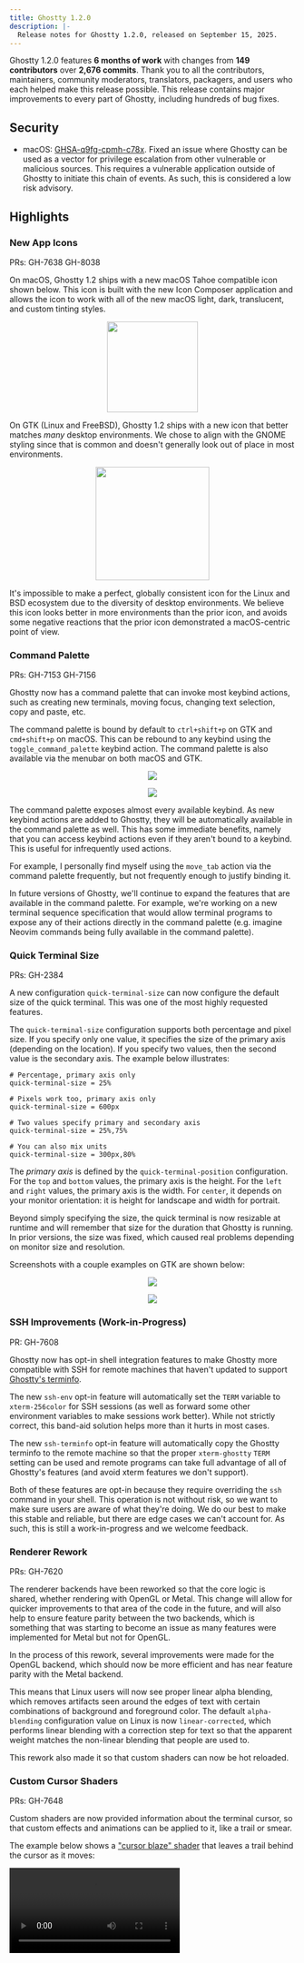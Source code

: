```yaml
---
title: Ghostty 1.2.0
description: |-
  Release notes for Ghostty 1.2.0, released on September 15, 2025.
---
```


Ghostty 1.2.0 features **6 months of work** with changes from
**149 contributors** over **2,676 commits**. Thank you to all the contributors,
maintainers, community moderators, translators, packagers, and users
who each helped make this release possible. This release contains major
improvements to every part of Ghostty, including hundreds of bug fixes.

## Security

- macOS: [GHSA-q9fg-cpmh-c78x](https://github.com/ghostty-org/ghostty/security/advisories/GHSA-q9fg-cpmh-c78x).
  Fixed an issue where Ghostty can be used as a vector for privilege
  escalation from other vulnerable or malicious sources. This requires a
  vulnerable application outside of Ghostty to initiate this chain of events.
  As such, this is considered a low risk advisory.

## Highlights

### New App Icons

PRs: GH-7638 GH-8038

On macOS, Ghostty 1.2 ships with a new macOS Tahoe compatible icon shown
below. This icon is built with the new Icon Composer application and allows
the icon to work with all of the new macOS light, dark, translucent, and
custom tinting styles.

<p align="center">
  <a href="/images/1-2-0/macos.png" target="_blank">
    <img
      src="/images/1-2-0/macos.png"
      width="160"
      style={{ maxWidth: "50%", margin: "10px" }}
    />
  </a>
</p>

On GTK (Linux and FreeBSD), Ghostty 1.2 ships with a new icon that better
matches _many_ desktop environments. We chose to align with the GNOME styling
since that is common and doesn't generally look out of place in most
environments.

<p align="center">
  <a href="/images/1-2-0/gnome.png" target="_blank">
    <img
      src="/images/1-2-0/gnome.png"
      width="200"
      style={{ maxWidth: "50%", margin: "10px" }}
    />
  </a>
</p>

<Note>
  It's impossible to make a perfect, globally consistent icon for the Linux and
  BSD ecosystem due to the diversity of desktop environments. We believe this
  icon looks better in more environments than the prior icon, and avoids some
  negative reactions that the prior icon demonstrated a macOS-centric point of
  view.
</Note>

### Command Palette

PRs: GH-7153 GH-7156

Ghostty now has a command palette that can invoke most keybind actions,
such as creating new terminals, moving focus, changing text selection,
copy and paste, etc.

The command palette is bound by default to `ctrl+shift+p` on GTK and
`cmd+shift+p` on macOS. This can be rebound to any keybind using the
`toggle_command_palette` keybind action. The command palette is also available
via the menubar on both macOS and GTK.

<p align="center">
  <a href="/images/1-2-0/palette-macos.png" target="_blank">
    <img
      src="/images/1-2-0/palette-macos.png"
      style={{ maxWidth: "90%", margin: "10px" }}
    />
  </a>
</p>

<p align="center">
  <a href="/images/1-2-0/palette-gtk.png" target="_blank">
    <img
      src="/images/1-2-0/palette-gtk.png"
      style={{ maxWidth: "90%", margin: "10px" }}
    />
  </a>
</p>

The command palette exposes almost every available keybind. As new keybind
actions are added to Ghostty, they will be automatically available in the
command palette as well. This has some immediate benefits, namely that you can
access keybind actions even if they aren't bound to a keybind. This is useful
for infrequently used actions.

For example, I personally find myself using the `move_tab` action via the
command palette frequently, but not frequently enough to justify binding it.

In future versions of Ghostty, we'll continue to expand the features that
are available in the command palette. For example, we're working on a new
terminal sequence specification that would allow terminal programs to expose
any of their actions directly in the command palette (e.g. imagine Neovim
commands being fully available in the command palette).

### Quick Terminal Size

PRs: GH-2384

A new configuration `quick-terminal-size` can now configure the default size
of the quick terminal. This was one of the most highly requested features.

The `quick-terminal-size` configuration supports both percentage and pixel
size. If you specify only one value, it specifies the size of the primary
axis (depending on the location). If you specify two values, then the second
value is the secondary axis. The example below illustrates:

```
# Percentage, primary axis only
quick-terminal-size = 25%

# Pixels work too, primary axis only
quick-terminal-size = 600px

# Two values specify primary and secondary axis
quick-terminal-size = 25%,75%

# You can also mix units
quick-terminal-size = 300px,80%
```

The _primary axis_ is defined by the `quick-terminal-position` configuration.
For the `top` and `bottom` values, the primary axis is the height. For
the `left` and `right` values, the primary axis is the width. For `center`,
it depends on your monitor orientation: it is height for landscape and width for
portrait.

Beyond simply specifying the size, the quick terminal is now resizable at
runtime and will remember that size for the duration that Ghostty is running.
In prior versions, the size was fixed, which caused real problems depending
on monitor size and resolution.

Screenshots with a couple examples on GTK are shown below:

<p align="center">
  <a href="/images/1-2-0/quick-terminal-pos1.png" target="_blank">
    <img
      src="/images/1-2-0/quick-terminal-pos1.png"
      style={{ maxWidth: "85%", margin: "10px" }}
    />
  </a>
</p>

<p align="center">
  <a href="/images/1-2-0/quick-terminal-pos2.png" target="_blank">
    <img
      src="/images/1-2-0/quick-terminal-pos2.png"
      style={{ maxWidth: "85%", margin: "10px" }}
    />
  </a>
</p>

### SSH Improvements (Work-in-Progress)

PR: GH-7608

Ghostty now has opt-in shell integration features to make Ghostty more
compatible with SSH for remote machines that haven't updated to support
[Ghostty's terminfo](/docs/help/terminfo).

The new `ssh-env` opt-in feature will automatically set the `TERM` variable
to `xterm-256color` for SSH sessions (as well as forward some other
environment variables to make sessions work better). While not strictly correct,
this band-aid solution helps more than it hurts in most cases.

The new `ssh-terminfo` opt-in feature will automatically copy the Ghostty
terminfo to the remote machine so that the proper `xterm-ghostty` `TERM`
setting can be used and remote programs can take full advantage of all of
Ghostty's features (and avoid xterm features we don't support).

Both of these features are opt-in because they require overriding the `ssh`
command in your shell. This operation is not without risk, so we want to make
sure users are aware of what they're doing. We do our best to make this
stable and reliable, but there are edge cases we can't account for. As such,
this is still a work-in-progress and we welcome feedback.

### Renderer Rework

PRs: GH-7620

The renderer backends have been reworked so that the core logic is shared,
whether rendering with OpenGL or Metal. This change will allow for quicker
improvements to that area of the code in the future, and will also help to
ensure feature parity between the two backends, which is something that was
starting to become an issue as many features were implemented for Metal but
not for OpenGL.

In the process of this rework, several improvements were made for the OpenGL
backend, which should now be more efficient and has near feature parity with
the Metal backend.

This means that Linux users will now see proper linear alpha blending, which
removes artifacts seen around the edges of text with certain combinations of
background and foreground color. The default `alpha-blending` configuration
value on Linux is now `linear-corrected`, which performs linear blending with
a correction step for text so that the apparent weight matches the non-linear
blending that people are used to.

This rework also made it so that custom shaders can now be hot reloaded.

### Custom Cursor Shaders

PRs: GH-7648

Custom shaders are now provided information about the terminal cursor, so that
custom effects and animations can be applied to it, like a trail or smear.

The example below shows a
["cursor blaze" shader](https://raw.githubusercontent.com/hackr-sh/ghostty-shaders/refs/heads/main/cursor_blaze.glsl)
that leaves a trail behind the cursor as it moves:

<Video src="https://web.files.ghostty.org/release-notes-1-2-0-cursor-trails.mp4" />

Cursor shaders and custom shaders in general are not for everyone, but
we've seen some incredibly creative shaders from the community. A lot of
people are having a lot of fun, and beyond simple eye candy they can be
practically useful too, such as making the cursor easier to follow as it
moves (but perhaps less loudly).

We do eventually plan to add a first-party animated cursor, so that users don't
need to take on the additional performance cost of a custom shader just to have
a cursor that's easier to follow as it moves, but adding this feature to custom
shaders was an easy stop-gap measure. Plus, this will still be useful even after
we add the first-party animated cursors, since some users may still want to have
very specific custom effects that aren't possible through the built-in option.

### Terminal Background Images

PRs: GH-3645

You can now specify a background image for your terminal using the
`background-image` configuration. This comes with a set of other
configurations so that the image appears just how you'd like it:
`background-image-opacity`, `background-image-position`,
`background-image-fit`, and `background-image-repeat`.

<p align="center">
  <a href="/images/1-2-0/background-image.png" target="_blank">
    <img
      src="/images/1-2-0/background-image.png"
      style={{ maxWidth: "85%", margin: "10px" }}
    />
  </a>
</p>

<Warning>
  In Ghostty 1.2.0, the background image is duplicated in VRAM for each
  terminal. For sufficiently large images and many terminals, this can lead to a
  large increase in memory usage (specifically VRAM). A future Ghostty release
  will share image textures across terminals to avoid this issue.
</Warning>

### Graphical Progress Bars

PRs: GH-7975, GH-8477

Ghostty now recognizes the [ConEmu `OSC 9;4` sequences](https://conemu.github.io/en/AnsiEscapeCodes.html#ConEmu_specific_OSC)
and renders a GUI native progress bar.

As far as we know, we believe Ghostty is the first terminal emulator on
macOS to support this feature. Multiple terminals other than Ghostty on both
Linux and Windows already support this feature.

Progress bars can show success/error states, numerical progress towards
completion, indeterminate progress (pulsing), and more. Programs like
[Amp](https://ampcode.com/) are already utilizing the progress bar today to
show activity, as shown below:

<Video src="https://web.files.ghostty.org/release-notes-1-2-0-progress.mp4" />

Graphical progress bars are now supported by multiple terminals across Windows,
Linux, and macOS as well as a handful of major terminal programs such as
the systemd and Zig CLIs. We hope, given the growing terminal support, that more
programs will start using this feature.

Today, Ghostty shows a simple, basic progress bar at the top of the terminal.
In future versions, we will expand progress so it is shown in tab headers,
task bars, dock icons, etc.

<Note>
  The progress report `OSC 9;4` sequence collides with the iTerm2 notification
  sequence. Ghostty is the only emulator to support both sequences. To handle
  this, `OSC 9;4` always parses as a progress report, meaning you can't send any
  notifications starting with `;4` as notifications. We think this is a
  reasonable trade-off given the extremely specific text and the wider support
  for the more recommended `OSC 777` notification sequence.
</Note>

### Fallback Font Size Adjustment

PRs: GH-7840, GH-7953

When the font(s) you configured for Ghostty don't have a glyph for a character
we need to render, we find a font on the system that does. These fonts are now
adjusted in size to better match the primary font. This is similar (but
not identical) to [`font-size-adjust` in CSS](https://developer.mozilla.org/en-US/docs/Web/CSS/font-size-adjust).

This helps account for the differing sizes of fonts, and creates a generally
more consistent appearance. This is also helpful for users who use multiple
writing systems; for example, CJK (Chinese, Japanese, and Korean) text now
avoids having large vertical "gutters" between characters.

| Ghostty 1.1.3 (Old)                                                                          | Ghostty 1.2.0 (New)                                                                          |
| -------------------------------------------------------------------------------------------- | -------------------------------------------------------------------------------------------- |
| <p align="center"><img src="/images/1-2-0/adjust-old.png" style={{ maxWidth: "90%" }} /></p> | <p align="center"><img src="/images/1-2-0/adjust-new.png" style={{ maxWidth: "90%" }} /></p> |

The example above is a subtle difference. The difference is more apparent
when many differing font faces get used in a single line. To ensure we were
on the right path, we also polled a number of Chinese readers within
the community and feedback leaned strongly positive towards the new behavior.

In the future, we plan to rework font configuration so that you can specify
sizes per-font, or let a configured font be sized automatically like fallback
fonts are.

### Lots of New Built-in Glyphs

PRs: GH-7732, GH-7755, GH-7761

A variety of new characters are now drawn directly by Ghostty instead of having
to rely on a font for them. We draw glyphs directly so that we can ensure they
align correctly with the cell and each other.

An example of just a fraction of the newly supported glyphs is shown below.
Notice how the glyphs align perfectly with each other along the cell edges
with no gaps in between. This kind of pixel-perfect rendering is very important
for TUI applications that use glyphs such as these for UI elements.

| Ghostty 1.1.3 (Old)                                                                           | Ghostty 1.2.0 (New)                                                                           |
| --------------------------------------------------------------------------------------------- | --------------------------------------------------------------------------------------------- |
| <p align="center"><img src="/images/1-2-0/sprites-old.png" style={{ maxWidth: "66%" }} /></p> | <p align="center"><img src="/images/1-2-0/sprites-new.png" style={{ maxWidth: "66%" }} /></p> |

### Built-in Nerd Font Improvement

PRs: GH-7809, and subsequent PRs to fix minor issues

The built-in Nerd Font symbols are now provided by a standalone symbols-only
font, rather than using patched versions of JetBrains Mono in Regular, Bold,
Italic, and Bold Italic styles, and the built-in JetBrains Mono now uses a
variable font rather than 4 static ones. This makes it so that the embedded
fonts in Ghostty take significantly less space than they used to.

This also means we're now using a more up-to-date copy of the Nerd Fonts
symbols, so newer symbols will now render correctly.

The big change, however, is that Ghostty now automatically resizes Nerd Fonts
symbols to match the cell size, in the same way that the official Nerd Fonts
patcher does, which means that the experience of using Ghostty with a normal
un-patched font should be nearly or completely identical to using it with a
patched font before.

This means that there is now _no reason_ to use patched fonts in Ghostty, since
things like powerline glyphs will always be scaled appropriately for the cell
size either way.

### Key Binding Rework

PR: GH-7320

We've reworked our keybindings to be more consistent, based on the
[W3C key event code specification](https://www.w3.org/TR/uievents-code/).
This work should result in more predictable, working keybindings across
operating systems and keyboard layouts, but also brings with it some
**major behavior changes that may break existing keybindings.**

All single codepoint characters now match the character produced by the
keyboard layout (i.e. are layout-dependent). So `ctrl+c` matches the
physical "c" key on a US standard keyboard with a US layout, but matches
the "i" key on a Dvorak layout. This also works for international characters.
Codepoints are case-insensitive and match via Unicode case folding (this is
how both Windows and macOS treat keyboard shortcuts).

All other key names match physical keys, and the key names are named
according to the W3C key codes. Example: `ctrl+KeyA` will always match the "a"
key on a US physical layout (the name `KeyA` lining up with US keyboards is
mandated by the spec, not us). Note when we say "physical" here we mean the
keycode sent by the OS or GUI framework; these can often be overridden
using programs to remap keys at the "hardware" level but software layouts
do not do this.

As a result of the above, **the `physical:` prefix has been removed.**
Physical keybinds are now explicit through the use of multi-codepoint key
names as noted above. Previous `physical:` keybinds continue to work but
should be updated to the new format.

For backwards compatibility, all existing key names in Ghostty that didn't
match W3C map to their W3C equivalent. For example, `grave_accent` maps to
`backquote`.

### Terminal Bell

PRs: GH-7099, GH-5326, GH-7087, GH-7101, GH-7118, GH-7148, GH-7842, GH-7533

Ghostty on both macOS and GTK support the terminal bell (ASCII `BEL` or
`0x07`). Ghostty's behavior when the bell is rung can be customized using
the `bell-features` configuration. We've shipped with defaults which we believe
are the least intrusive while still being useful, and more intrusive optional
features can be set with `bell-features`.

On macOS, the bell by default will put the bell emoji (🔔) in the title of
the terminal, will bounce the dock icon once, and will put a badge on the
Ghostty icon visible in the dock and application switcher. No audio will be
played.

On GTK, the bell by default will put the bell emoji (🔔) in the title of
the terminal and will mark the window as requesting attention. The exact
behavior of "requesting attention" is determined by the window manager or
desktop environment. No audio will be played.

GTK also supports an audio bell feature which is off by default. This can be
enabled with `bell-features=audio`. You can even specify custom audio to
play using the `bell-audio-path` configuration. The `bell-features=system`
feature (default off) will use the "system beep" which usually can be audio
as well, configured via a central system setting.

GTK also supports a border flashing animation that can be enabled with
`bell-features=border`. This is similar to the "visual bell" feature provided
by other terminal emulators.

A future version of Ghostty will bring parity to macOS with all the bell
features.

### Terminal Emulation Compatibility

Ghostty 1.2 includes dozens of improvements to core terminal emulation to
ensure terminal programs work consistently and correctly in Ghostty as they
do in other terminal emulators. You can find the full list of related changes
in the [terminal capabilities](#terminal-capabilities) section.

The improvements range from very minor (GH-7443, a sequence not used by any
known program in the wild) to very important (GH-8590, which broke some real
programs). In any case, Ghostty takes terminal emulation compatibility very
seriously and we work hard to ensure that Ghostty can support the wide
spectrum of terminal features that exist.

Getting this right is easier said than done: a very small subset of terminal
emulation functionality is formally specified, with the vast majority
being defined by de facto standards based on how terminal emulators behave.
Additionally, since no singular standards body exists, protocols often
conflict with each other and we're left determining which protocol is more
important or how we can compromise to support both.

For example, the [progress bars](#graphical-progress-bars) sequence
collides with the iTerm2 desktop notification sequence. As a compromise,
any unambiguous progress bar sequence takes priority over notifications,
so if you wanted to send a notification that exactly said the sequence to
set a progress bar, it will not work. This is a compromise Ghostty made
so that we can be one of the only terminals to support both progress bars
and iTerm2 desktop notifications.[^2]

### macOS: Tahoe Support

Ghostty 1.2 adds support for macOS 26 (Tahoe).

When running on macOS 26, Ghostty will use the new Liquid Glass style. The
[app icon has been updated](/docs/install/release-notes/1-2-0#new-app-icons)
to support macOS 26 features such as light, dark, tinting, etc.
A number of UI details have been updated to better match the new macOS style,
such as icons in menu bars. In addition to visual support, a number of
compatibility issues were also fixed.

Ghostty 1.2 remains fully compatible with prior macOS versions back to
and including macOS 13 (Ventura).

<Note>
  Ghostty 1.1.x is functional on macOS 26. Due to the way macOS SDKs work,
  Ghostty 1.1.x will use the old pre-Tahoe UI styling. There are still some
  compatibility issues, but it is largely functional if you are unable to
  upgrade to Ghostty 1.2 in the near term.
</Note>

### macOS: Undo/Redo Close

PRs: GH-7535

All operations that close a terminal now support undo and redo using
standard macOS keybinds (`Cmd+Z` and `Cmd+Shift+Z`, but can be rebound).
This includes closing a split, closing a tab, closing a window, closing
all windows, closing other tabs, etc.

Undo/redo works by keeping recently closed terminals running but hidden
for a configurable amount of time (by default 10 seconds). During this time,
you can undo the close and the terminal will be reopened in the same location
as before. Since the terminal was always running, your exact terminal state
is restored.

The time that a terminal can be undone can be configured with the
`undo-timeout` configuration.

<Video src="https://web.files.ghostty.org/release-notes-1-2-0-undo.mp4" />

In future versions of Ghostty we plan to expand the GUI interactions
that can be undone and redone, such as resizing splits, moving tabs, etc.

### macOS: Apple Shortcuts

PR: GH-7634

Ghostty on macOS now integrates with Apple Shortcuts. This enables a Ghostty
to be scripted on macOS, especially when combined with non-Ghostty-specific
shortcut actions like taking screenshots, moving windows, etc.

<p align="center">
  <a href="/images/1-2-0/shortcuts.png" target="_blank">
    <img
      src="/images/1-2-0/shortcuts.png"
      style={{ maxWidth: "85%", margin: "10px" }}
    />
  </a>
</p>

Apple Shortcuts can be bound to global shortcuts, synced across devices,
and more. It is a really powerful tool!

This feature doesn't replace our future plans for a full cross-platform
Ghostty API. This macOS-specific feature does address many of those use cases
for macOS users, but we still plan to build alternate scripting choices in
the future.

### GTK: Quick Terminal

PRs: GH-4624

The quick terminal is now supported on Linux while running on Wayland
with access to the
[widely supported `wlr-layer-shell` protocol](https://wayland.app/protocols/wlr-layer-shell-unstable-v1#compositor-support).
The quick terminal has been available on macOS since Ghostty 1.0.

As a reminder, the "quick terminal" is the feature of Ghostty where a
singleton window of a terminal can be shown and hidden with a single
hotkey bound to `toggle_quick_terminal` (usually a global hotkey that
works even when Ghostty isn't focused). This is sometimes referred to
as a "dropdown terminal" or a "DOOM-style terminal."

The quick terminal on Linux fully supports tabs and splits.

<p align="center">
  <a href="/images/1-2-0/quick-terminal-gtk.png" target="_blank">
    <img
      src="/images/1-2-0/quick-terminal-gtk.png"
      style={{ maxWidth: "90%", margin: "10px" }}
    />
  </a>
</p>

### GTK: Global Keybinds

PRs: GH-6051

The GTK application now supports global keybinds, keybinds that
work even while Ghostty is not the focused application. These keybinds
are defined with the `global:` prefix in the Ghostty configuration.

Global keybinds require a functional XDG desktop portal installed on your
system. Other parts of Ghostty already rely on XDG desktop portal, so it likely
already exists. If not, it's usually a single well-supported package away (plus
a restart).

Global keybinds support any keybind action but are particularly well
suited when paired with features such as `toggle_quick_terminal`, which is
now [also supported on GTK](#gtk:-quick-terminal).

### GTK: Localization (Work-in-Progress)

PRs: GH-6004 plus too many to list for each locale.

Preliminary support for localization of the GTK application has been added.
Currently, only GTK GUI elements are translated. Localization support for
macOS and other parts of Ghostty will arrive in future releases.

Ghostty 1.2 has complete localization for GUI elements for the following
locales:

- bg_BG
- ca_ES
- de_DE
- es_AR
- es_BO
- fr_FR
- ga_IE
- he_IL
- hu_HU
- id_ID
- it_IT
- ja_JP
- ko_KR
- mk_MK
- nb_NO
- nl_NL
- pl_PL
- pt_BR
- ru_RU
- tr_TR
- uk_UA
- zh_CN

Localization is done by volunteers for each locale. The Ghostty project
is extremely grateful to the volunteers who have contributed their time
to localize Ghostty. If you would like to localize Ghostty to your locale,
please see the `CONTRIBUTING.md` documentation for instructions.

### GTK: FreeBSD Support

PRs: GH-7606

The Ghostty GTK application now supports FreeBSD. This work was driven
almost completely by a single community member, who did the hard work of
submitting patches to all our dependencies to support FreeBSD, updating
our build scripts, and assisting with automated testing to ensure Ghostty
remains functional on FreeBSD.

In addition to building and running properly on FreeBSD, the community
is developing a FreeBSD port to make installation easier. We will update
the installation documentation when that port is available.

### GTK: Full, Leak-free Rewrite

PRs: GH-7961, [`gtk-ng` PRs](https://github.com/ghostty-org/ghostty/pulls?page=4&q=is%3Apr+is%3Aclosed+gtk-ng)

We've rewritten the entire GTK application from the ground up using the
full [GObject type system](https://docs.gtk.org/gobject/concepts.html).
Throughout the process, we tested every feature with [Valgrind](https://valgrind.org/)
to check for memory leaks, undefined memory access, use-after-free, and more.

See the original PR for full motivations, but the result is a more stable,
modern GTK application that is much more maintainable for contributors.

The GTK application in 1.1.3 had some known memory leaks that required
Ghostty to be restarted after very extended periods of time. Terminals
are usually never closed for many developers and no application should require
restarts. The GTK application now is completely stable and tip users
have reported no issues keeping it running for weeks at a time.

This doesn't just benefit GTK users: as a result of this work, we now
run all Ghostty unit tests under Valgrind for every commit (GH-8309).
Over 90% of our unit tests cover cross-platform code, so this helps
ensure that all of Ghostty is more stable and reliable.

<Note>
  Valgrind is only able to detect memory issues in executed code paths. We
  exercised every possible GUI interaction, but we didn't exercise every
  possible code path in Ghostty.
</Note>

## System Requirements

**macOS:** The minimum required macOS version for Ghostty 1.2 remains
unchanged (macOS 13 Ventura). Ghostty is now compatible with macOS 26 (Tahoe).

**GTK:** Ghostty 1.2 requires **GTK 4.14** and **libadwaita 1.5**. This
aligns with our [GTK/Adwaita version policy](/docs/linux/#supported-gtkadwaita-versions).
Systems with older GTK or Adwaita versions can workaround this requirement
by using an older version of Ghostty or a community-maintained snap or
flatpak package.

## Breaking Changes

- GTK: libadwaita is now required. We've
  [warned that this was coming](/docs/install/release-notes/1-1-0#gtk:-forcing-a-dependency-on-libadwaita)
  since the 1.1.0 release notes and our motivations are well explained in
  the prior link. Please read that carefully before reacting! We put out a
  call for feedback from the community and discussed this decision at length.
  We shipped features addressing those concerns such as our SSD support, first
  class CSS styling, and more.
- GTK: The minimum required OpenGL version is now 4.3. This was required
  to improve performance, fix some rendering bugs more easily, and make our
  OpenGL backend more maintainable. OpenGL 4.3 was released in 2012, so this is
  still over a decade old. GH-7620
- Bundled themes have been updated to
  [release-20250915-154825-b4500fc](https://github.com/mbadolato/iTerm2-Color-Schemes/releases/tag/release-20250915-154825-b4500fc).
  Since the themes are managed upstream, this may include theme renames
  and color changes. **If your theme that was working in 1.1.3 stops working
  when updating to 1.2, please check the linked release to verify your theme
  name.**
- The `dlig` font feature is now disabled by default. This may result in
  ligatures that were previously working to no longer work. This was always
  formally specified as a "discretionary ligature" feature, meaning that it
  should be opt-in. The more common `calt` (contextual ligature) feature remains
  on by default. You can re-enable this feature with the `font-features` config.
  GH-8164

### Deprecations

The list below contains deprecations that remain compatible today through
a compatibility layer, but may break in a future release if they are
ignored:

- `adw-toolbar-style` has been renamed to `gtk-toolbar-style`.
- `gtk-tabs-location=hidden` is replaced with `window-show-tab-bar=never`.
- `selection-invert-fg-bg` is replaced with
  `selection-foreground=cell-background` and
  `selection-background=cell-foreground`. GH-5219
- `cursor-invert-fg-bg` is replaced with
  `cursor-color=cell-foreground` and
  `cursor-text=cell-background`. GH-5219

There is no set timeline to remove these deprecations, but we recommend
adapting to the new configurations sooner rather than later to avoid
any possible disruptions in the future.

<Note>
  The deprecations above will continue to work without any visible warnings. We
  plan to augment our GUI to show warnings about the configuration in a future
  release.
</Note>

## Full Changelog

[Full list of closed issues on GitHub](https://github.com/ghostty-org/ghostty/milestone/5?closed=1).

In each section, we try to sort improvements before bug fixes.

- Commands through `-e` no longer are run wrapped with `/bin/sh`
  and instead are executed directly. GH-7032
- Add a new command palette feature to macOS and GTK that allows
  executing most keybind actions even if they aren't bound. GH-7153 GH-7156
- Directional `goto_split` on both macOS and GTK navigates to the nearest
  split in that direction from the top-left corner of the current split.
  We call this "spatial navigation" and it results in more intuitive split
  navigation. GH-574
- The `equalize_splits` keybind action now produces more expected, pleasing
  results when multiple splits are oriented in the same direction. GH-7710
- New opt-in shell integration features `ssh-terminfo` and `ssh-env`
  improve the experience of using Ghostty over SSH. GH-7608
- Cursor information is now available to custom shaders, enabling custom
  shaders to do things such as draw cool animations for cursor movement.
  GH-7648
- A new CLI command `+edit-config` will open the Ghostty configuration
  in your configured terminal `$EDITOR`. GH-7668
- Add a new keybind `prompt_surface_title` that can be used to change
  the title of a terminal manually. GH-2509 GH-5769
- Add a new keybind `scroll_to_selection` which scrolls the viewport
  to the top-left of the current selection, if it exists. GH-7265
- Add a new keybind `set_font_size` to set the font size. GH-7795
- Add a new keybind `copy_title_to_clipboard` that copies the current terminal title
  to the clipboard. GH-7829
- Add a new keybind `close_tabs:other` that closes all tabs except the
  current one. GH-8363
- The keybinds `write_screen_file`, `write_scrollback_file`, and
  `write_selection_file` now support `copy` as a value to copy the file
  path to the clipboard. GH-7721
- config `app-notifications` has a new value `config-reload` (default on)
  to control whether a notification is shown when the config is reloaded.
  GH-8366
- config: `command` value can be prefixed with `shell:` or `direct:`
  to execute a command via the shell (default) or directly via
  `exec`. GH-7032
- config: copy on right click with `right-click-action = copy`. GH-4404
- config: `background-image` can be used to set a background image for
  the terminal. This currently applies to each terminal, not to windows.
  GH-3645
- config: `env` can be used to specify environment variables to set
  in the terminal environment. GH-5257
- config: `quick-terminal-size` can be used to customize the
  size of the quick terminal. GH-2384
- config: `font-shaping-break` configures when a ligature should be
  broken (split). GH-4515
- config: new values `cell-foreground` and `cell-background` can be used
  with `selection-foreground`, `selection-background`, and `cursor-color`
  to set their color values to the dynamic cell colors. GH-5219
- config: new `bold-color` option to specify a custom color for bold to
  make it easier to read. GH-7168
- config: new `selection-clear-on-typing` option to clear selection
  when typing. GH-7394
- config: new `link-previews` option determines when URL previews in the
  bottom of windows appear. GH-7831
- config: new `background-opacity-cells` applies the `background-opacity`
  configuration to explicit cell backgrounds (e.g. from the running program).
  GH-7913
- config: new `faint-opacity` configures the cell opacity to use for
  cells marked as faint by the terminal program. GH-8472
- config: new `right-click-action` option can configure the behavior when
  the right mouse button is clicked. GH-8254
- cli: pressing `enter` in `+list-themes` now shows help text on
  how to configure the theme. GH-4731
- cli: `+list-themes` now has a flag to filter light and dark themes. GH-7235
- cli: add theme filtering to `+list-themes`. GH-8082
- cli: `+list-colors` shows the colors in addition to their hex code. GH-8393
- custom shaders can now be reloaded at runtime. GH-7620
- custom shaders blend properly with the background color. GH-7620
- holding the mouse above or below the window while clicking now
  scrolls the viewport without having to jiggle the mouse. GH-4422
- shell-integration: now uses a single `GHOSTTY_SHELL_INTEGRATION_FEATURES`
  env var to specify enabled features instead of multiple env vars. GH-6871
- shell-integration/elvish: use the `kitty-shell-cwd://` scheme for OSC 7
  reporting so we don't have to encode it. GH-7033
- Split and tab navigation keybinds such as `goto_split` and `next_tab`
  support `performable`. GH-7680
- font: improve the performance of glyph hashing for caching yielding
  a roughly 5% speed in synthetic stress tests. GH-7677
- fix crash that could happen with certain `font-family` flags provided
  specifically to the CLI. GH-7481
- The config `adjust-cursor-thickness` now works with `cursor-style=underline`.
  GH-7732
- Resolve issue when pressing `backspace` with preedit text (such as
  when using an IME). GH-5728
- config: `keybind=` (blank) restores default keybindings, behaving
  like other `<key>=` blank values. GH-5936
- config: `palette` configuration now supports whitespace between
  the palette number and color. GH-5921
- config: All configurations that take a list of colors (e.g.
  `macos-icon-ghost-color`) support spaces after commas. GH-5918
- the `copy_url_to_clipboard` keybind action works properly with OSC 8
  hyperlinks. GH-7499
- font: fallback fonts sizes are automatically adjusted to more closely match
  the primary font size visually. GH-7840
- font: Support new sprites: U+1CC00 to U+1CCFF, U+1CE00 to U+1CEFF, U+2500
  to U+25FF, U+1CE00 to U+1CEFF, U+1FB00 to U+1FBFF. GH-7755 GH-7761
- font: U+25E4 and U+25E2 (geometric shapes) are now rasterized
  with the built-in sprite font. GH-3344
- font: corner pieces of Geometric Shapes are now rasterized with
  the built-in sprite font. GH-7562
- font: glyph constraint logic dramatically improved, resulting in things like
  Nerd Font icons appearing more correctly. GH-7809
- input: for keyboards that support it, the `copy` and `paste` physical
  keys now bind by default to `copy_to_clipboard` and `paste_from_clipboard`,
  respectively. GH-8586
- input: the default `copy_to_clipboard` bindings are marked as performable,
  meaning the key will be encoded to the pty if there is no text to copy.
  This allows TUIs to capture this. GH-8504
- input: mouse scrollwheel mapping to mouse events was modified to
  better match other terminal emulators. GH-6052
- input: `ctrl+<ASCII>` works across a wider variety of keyboard layouts.
  GH-7309
- input: mouse dragging while clicking cancels any mouse link actions. GH-7080
- input: the `goto_tab` binding now binds by default to both the physical
  and logical numeric keys to work with more keyboard layouts. GH-8486
- renderer: micro-optimization to improve cached glyph lookup performance
  GH-8536.
- gracefully handle the case that the `exec` syscall fails when starting the
  terminal command. GH-7793
- The "failed to launch process" error message can no longer be dismissed by
  pressing a modifier key. GH-7794
- fix rendering issues when rectangular selection with top-left or bottom-right
  outside of the viewport. GH-7692
- fix some rounding errors for octant rendering which caused octants to not
  line up in some scenarios. GH-7479
- fix some mouse selection logic which sometimes caused Ghostty to incorrectly
  select an extra line or character. GH-7444
- fix file path regular expression to require at least one slash. GH-7355
- fix a crash when reflowing a grapheme with a spacer head in a specific
  location. GH-7537
- Images rendered using the Kitty image protocol now use correct gamma
  blending. GH-7368
- Fix scenario where renderer could crash when zooming out if the viewport
  pointer when out of bounds. GH-7899
- Fix a crash that could happen if a memory page ran out of space for
  hyperlinks. GH-8009
- Fix undefined memory access on first frame render. GH-7982
- Fix memory leak each time the modifier was held to search for links. GH-7998
- Fix crashes when our bitmap allocator had exactly 64 chunks allocated. GH-8276
- Fix possible use-after-free in font atlas error paths. There are no known
  cases of this being exercised in the wild. GH-8249
- Fix possible crashes in some internal OOM conditions where growing the
  backing buffer was not implemented properly. GH-8277
- Fix undefined memory access in OSC parser that could lead to crashes. GH-8307
- Fix issues with Kitty image z-indexing. GH-7671
- shell-integration/bash: no longer depends on a valid `GHOSTTY_RESOURCES_DIR`
  env var. GH-7611
- shell-integration/bash: fix a scenario where garbage characters could be
  printed. GH-7802
- shell-integration/bash: preserve existing env more reliably. GH-7908
- Do not resolve symbolic links in OSC 7 path reporting. GH-7773
- Bundled themes updated to [release-20250915-154825-b4500fc](https://github.com/mbadolato/iTerm2-Color-Schemes/releases/tag/release-20250915-154825-b4500fc).
  This may rename existing themes. If your theme stops working, please check
  to see if the theme was renamed. The renames are done upstream so there
  isn't any way for us to avoid them.
- inspector: fix display of fractional pixel sizes. GH-8179
- contrib/vim: fix syntax highlighting of the config in scratch buffers. GH-7119

### Terminal Capabilities

This section covers the changes to terminal emulation and other capabilities
exposed to applications running inside the terminal.

Ghostty remains focused
on terminal emulator compatibility so the changes in Ghostty 1.2 only add
or improve compatibility with features in other terminal emulators. In future
versions of Ghostty, we plan to add new Ghostty-specific features that
application developers can take advantage of.

- vt: add support for mode 47. GH-7443
- vt: add support for mode 1048. GH-7473
- vt: parse more ConEmu OSC 9 sequences. The only ConEmu OSC 9 sequence that
  Ghostty reacts to is the `9;4` progress bar sequence. The remainder are
  parsed but ignored. GH-8410
- vt: Significant improvements in feature support and compatibility of
  color operations with xterm. Specifically OSC 4, 5, 10-19, 104, 105, and
  110-119. This adds new sequence support in addition to fixing compatibility
  of previously supported color operations. GH-8590
- vt: Indicate support for OSC 52 in the primary DA report. GH-7725
- vt: OSC 4/104 allow multiple color specifications. GH-7402
- vt: Allow SGR sequences to contain up to 24 parameters, fixing some
  Kakoune themes. GH-8417
- vt: OSC 52 can empty the current clipboard by sending an empty string. GH-8018
- vt: `XTGETTCAP` works properly for lowercase hex characters. GH-7229
- vt: Kitty image protocol supports delete by range operations. GH-5957
- vt: Fix aspect ratio issues with some images using the Kitty image
  protocol. GH-6673
- vt: Kitty image protocol should accept commands with no control data. GH-7023
- vt: don't force Kitty images to a grid size. GH-7367
- vt: fix a variety of alt screen edge cases for mode 47, 1047, and 1049 to
  better match xterm behavior. I don't know any real programs that exercised
  these bugs, but its good hygiene. GH-7471
- vt: clear hyperlink state when switching between normal and alt screen.
  GH-7471
- vt: `ctrl+esc` now produces the proper Kitty keyboard encoding. GH-7000
- vt: clear correct row on index (`\n`) operation in certain edge cases.
  This fixes a misrender that could happen with the vim status line
  in certain scenarios. GH-7093
- vt: clicking on an unfocused window no longer encodes a mouse event. GH-2595
- vt: fix undefined memory access on certain incomplete escape sequences.
  GH-8007
- vt: OSC 9 notifications can contain single character messages. GH-8396
- vt: when VS15 makes a default wide character narrow, the cursor moves back
  one cell. GH-8538

### macOS

- macOS: Support macOS 26 (Tahoe).
- macOS: You can now undo and redo closing any type of terminal (window, tab,
  or split). We keep recently closed terminals in memory for a configurable
  amount of time (default 10 seconds) so you can recover them if you close
  them by accident. GH-7535
- macOS: Read-only accessibility API integration allows screen readers
  to read Ghostty's structure and contents. This is also useful for AI software
  to read Ghostty's contents. This requires accessibility permissions, so it is
  opt-in. GH-7601
- macOS: Integration with App Intents enables Ghostty to be automated with
  Apple Shortcuts. GH-7634
- macOS: Bell implementation. By default, the bell will bounce the dock icon
  and put a bell emoji in the title. This is cleared when the terminal is
  focused or on any input. The bell does not make any audio sounds. These
  can all be disabled with `bell-features`. GH-7099
- macOS: Scripts executed from Finder or dropped onto the dock now execute
  via the login shell and sending `<filepath>; exit` via stdin. This is how
  the built-in Terminal and other terminals work to allow loading your
  login scripts. GH-7647
- macOS: Custom icons are now persisted while Ghostty is not running. GH-8230
- macOS: Display a native GUI progress bar for `OSC 9;4` progress bar sequences.
  GH-8477
- macOS: Add `bring_all_to_front` keybind action to bring all
  Ghostty windows to the front. GH-4704
- macOS: Add `reset_window_size` keybind action to reset the window
  size to its initial configured size. GH-6038
- macOS: Add `check_for_update` keybind action. GH-7235
- macOS: Add "Return to Default Size" menu item. GH-1328
- macOS: `macos-hidden` configuration will hide Ghostty from the
  dock and tab menu. GH-4538
- macOS: Clicking links now uses the `NSWorkspace` API rather than
  the `open` command. This preserves the source application (Ghostty)
  which other programs can now use to change their behavior if
  desired. GH-5256
- macOS: New config `macos-window-buttons` to hide the traffic light
  buttons. GH-7504
- macOS: New option `padded-notch` for the existing `macos-non-native-fullscreen`
  configuration to put the non-native fullscreen window below the notch
  but still hide the menu bar. GH-5750
- macOS: New keybind action and menu item `toggle_window_float_on_top` to
  have a specific terminal window float above all other windows even when
  unfocused. GH-7237
- macOS: Equalize splits now works in the quick terminal. GH-7480
- macOS: `quick-terminal-position=center` now supports resize while retaining
  the center position. GH-8398
- macOS: Scripts executed from Finder or dropped onto the dock always
  require manual confirmation to run. GH-8442
- macOS: The reset zoom button for splits is now visible with titlebar tabs
  and a single tab. GH-7502
- macOS: `window-save-state` now saves terminal titles. GH-7938
- macOS: `Cmd+h` (macOS hide window) no longer sends `h` if attempting to
  hide the last visible window. GH-5929
- macOS: `maximize` configuration now works on macOS. GH-5928
- macOS: Improve key input handling speed by about 10x. GH-7121
- macOS: Differentiate between closing a tab vs a window when pressing the
  red traffic light. GH-7618
- macOS: Title text is vertically centered with `macos-titlebar-style=tabs`.
  GH-5777
- macOS: Ghostty launched via the CLI now comes to the front. GH-8546
- macOS: focus no longer goes to the first split when toggling
  non-native fullscreen. GH-6999
- macOS: `cmd+.` can now be bound. GH-6909
- macOS: font glyphs constrained to a terminal cell now appear sharper. GH-6914
- macOS: the `close_window` keybind action now works. GH-7003
- macOS: quick terminal can appear and disappear more reliably
  on fullscreen spaces. GH-7070
- macOS: selection off the left edge of the window no longer
  scrolls up by one line. GH-7071
- macOS: New windows created with `macos-titlebar-style=hidden` now cascade
  their position like other windows. GH-7567
- macOS: Key input that clears preedit without text shouldn't encode to pty.
  GH-7226
- macOS: keyboard shortcuts now work properly with the "Dvorak - QWERTY
  ⌘" macOS keyboard layout. GH-7315
- macOS: Round up fractional mouse scroll events, making mice with scroll
  wheels feel more usable. GH-7185
- macOS: All split directions are now available in the menubar and
  context menus. GH-5807
- macOS: Setting the pwd with OSC 7 now works with macOS's "Private Wi-Fi
  Address" feature. GH-7029
- macOS: Resize overlay now uses language-neutral `w x h` format
  and omits units. GH-7142
- macOS: "Services -> New Ghostty Window/Tab Here" now works with files.
  GH-7286
- macOS: Reliably retain focus when using non-native fullscreen. GH-7279
- macOS: Dictation now streams pending text in real-time. GH-8490
- macOS: Dictation icon properly shows the language picker. GH-8490
- macOS: Dictation icon now properly follows the text as it streams. GH-8490
- macOS: Fix memory leak that would retain memory of the last closed
  surface (only one at a time). GH-7507
- macOS: Fix memory leak where we failed to free CoreText font features. GH-7770
- macOS: Fix memory leak in fallback discovery font descriptors. GH-7770
- macOS: Fix memory leak for ObjC blocks. GH-7770
- macOS: Fix crash that would occur if non-native fullscreen and
  `fullscreen = true` were both set. GH-7277
- macOS: If `title` is set, the title is set on the window on load,
  allowing window managers to see the title sooner. GH-6056
- macOS: Any keypress with `cmd` pressed is not encoded for legacy
  key encoding. GH-6057
- macOS: Invoking `new_tab` in any way within the quick terminal now
  shows a helpful error rather than creating a new window. Tabs in the
  quick terminal will be supported in a future release. GH-5939
- macOS: Closing non-native fullscreen windows no properly restores
  the menu bar. GH-7525
- macOS: Dismiss any notifications on window focus. GH-7531
- macOS: Dismiss any notifications on window close. GH-7531
- macOS: Dismiss any notifications of an already-focused window after
  a few seconds. GH-7531
- font/coretext: improve font search sorting to be more consistent. GH-7483
- man pages now mention macOS-specific configuration path. GH-5938

### GTK (Linux, FreeBSD)

- GTK: Support for FreeBSD. This work was all driven by a single community
  member and we are very grateful for their contributions. GH-7606
- GTK: New icon that matches a wider variety of desktop environments
  stylistically. This is never going to be perfect due to the diversity of
  the Linux/BSD ecosystems, but the new icon is a big improvement and makes
  the app feel less macOS-centric. GH-8038
- GTK: Configuration can be reloaded by sending `SIGUSR2` to Ghostty. GH-7759
- GTK: A new `gtk-titlebar-style=tabs` puts the tabs into the titlebar
  of windows. GH-8166
- GTK: The quick terminal now works on Linux under Wayland and the
  `wlr-layer-shell` protocol. GH-4624
- GTK: `global:` keybinds now work whenever XDG desktop portal
  is available (almost all desktop environments). GH-6051
- GTK: Display a native GUI progress bar for `OSC 9;4` progress bar sequences,
  such as those emitted by systemd. GH-7975
- GTK: Audio bell support (default off) can be enabled with
  `bell-features=audio` and setting `bell-audio-path` and
  `bell-audio-volume`. GH-5326
- GTK: Install DBus and Systemd activation services for faster startup. GH-7433
- GTK: OpenGL renderer now supports linear blending for more correct
  color blending. GH-7620
- GTK: Register the `X-KDE-Shortcut` key so that a shortcut can be registered
  on KDE to open Ghostty. GH-7673
- GTK: Dynamically choose between `io_uring` and `epoll` for the
  async API on Linux. Previously, this was hardcoded to `io_uring`
  and epoll-only systems had to build from source. GH-5916
- GTK: New config `async-backend` can be set to `epoll` to force using
  epoll instead of io_uring on Linux. This can be useful on kernels where
  iowait reporting is broken. GH-5916
- GTK: New config `window-show-tab-bar` customizes when the tab bar
  is visible. GH-5590
- GTK: New config `quick-terminal-keyboard-interactivity` to specifically
  customize the keyboard interactivity setting on Wayland. GH-7477
- GTK: New keybind action `show_gtk_inspector` to show the GTK inspector
  since terminal keybinds usually clobber the GTK default. GH-7468
- GTK: The new tab button now has a dropdown menu to create new splits. GH-7127
- GTK: A new "remember choice" toggle is added to the clipboard confirmation
  dialog. GH-6783
- GTK: A new native GUI element is used to show when a command exits
  improperly or while `wait-after-command` is set. GH-7836
- GTK: Support on-screen keyboards. GH-7987
- GTK: If `title` is set, windows are initialized with the title immediately,
  rather than after the surface is initialized. This lets window managers
  read and use this value. GH-8535
- GTK: Show a native GUI element if the OpenGL renderer fails to initialize
  rather than a blank window. GH-8390
- GTK: Escape `(` and `)` when dropping filepaths onto the terminal. GH-6922
- GTK: `copy-on-select=clipboard` no longer causes toast spam while
  selecting. The copy only happens when the mouse is released. GH-4800
- GTK: All split directions are now available in the menubar and
  context menus. GH-5779
- GTK: Windows do not request close confirmation for `wait-after-command`.
  GH-7500
- GTK: When server-side decorations are used, remove the `solid-csd`
  CSS class from windows that resulted in a visible border. GH-8127
- GTK: Fix an issue where the window would sometimes become blank
  and not close after the last tab was closed. GH-5837
- GTK: Resize overlay now uses language-neutral `w x h` format
  and omits units. GH-6013
- GTK: Clean up surface cgroup properly on close. GH-6766
- GTK: Reduce flickering/stretching on resize for OpenGL. GH-7155
- GTK: Detect `GHOSTTY_RESOURCES_DIR` in more installation environments.
  GH-6814
- GTK: Fix cases where `xdg-open` calls would leave defunct processes. GH-7657
  GTK/X11: Fix blur regions when using > 200% scaling. GH-6978
- font/freetype: true bitmap fonts are now supported. GH-8512
- font/freetype: fix possible crashes when using a font with no SFNT tables.
  GH-8483
- font/freetype: error when loading SVG glyphs, since we don't support them
  anyways. GH-6824
- font/freetype: fix data races that could cause crashes in rare scenarios.
  GH-7238
- font/freetype: convert more non-UTF-8 encodings of font names to UTF-8.
  GH-8204
- packaging: experimental snap packaging is now tested in CI. The
  published snap image is maintained by an external maintainer for now.
  GH-3931

### Changes for Package Maintainers

- We now generate source tarballs with some preprocessed files as is
  standard with many source tarballs (e.g. converting parser `.y` to `.c`).
  For Ghostty, we preprocess Blueprint `ui` to `xml` files, translations,
  and GTK resource files. This allows Ghostty to be built on older platforms
  without access to newer build tools. **Packagers should use the source
  tarball, not the Git checkout. The `PACKAGING.md` documentation has been
  updated with this information.** GH-6800

- The GLFW apprt has been deleted. This was never a supported apprt and
  was only used for development and testing. We warned against packaging GLFW
  in our `PACKAGING.md` documentation. This is now gone because we don't need
  it for development or testing anymore. GH-7815

- The "tip" releases do not overwrite previously released tips with the
  same commit. This ensures that checksums remain stable once a release
  is cut. For packagers that provide tip packages, this should improve
  security and compatibility with tooling. Tip releases have always been
  signed. GH-8549

## Roadmap

Ghostty 1.3 will continue the focus of making Ghostty the
["best existing terminal emulator"](https://mitchellh.com/writing/ghostty-1-0-reflection)
by shipping the last remaining major missing features to achieve
parity with other popular terminal emulators. Namely, we plan on shipping
scrollback search and scrollbars for 1.3, at a minimum.[^1]

The primary focus of Ghostty 1.3 will be on desktop application features
(of which scrollback search and scrollbars are a part). The core terminal
emulation features of Ghostty have already proven to be very feature
rich and stable. However, we plan on continuing to expand our VT feature
support, such as adopting new experimental protocols that have been recently
released into the ecosystem by others.

To answer common requests, **Windows** and **libghostty as a
standalone library** are not planned for Ghostty 1.3. These remain part
of the long term roadmap, but we want to focus on our existing platforms
and desktop applications first.

### Moving to a March/September Release Cycle

Ghostty will move to a 6-month release cycle for major/minor releases,
with the next minor release (1.3.0) planned for March 2026. A March/September
release cycle aligns well with many major Linux distributions and macOS.
Patch releases (e.g. 1.2.1) will be made as needed on an unscheduled basis.

This is a relatively long release cycle for modern applications, but
lets the development team focus on large, impactful features with enough
time to stabilize in tip releases. For packagers, it avoids the churn of
packaging new releases frequently. And the alignment with major OS releases
lets us ensure we ship major releases that work well on new OS versions.

For users who are interested in more frequent updates, we recommend using
the [`tip` release channel](/docs/config/reference#auto-update-channel) on macOS or
[building from source](/docs/install/release-notes/1-1-0#roadmap) frequently on Linux.
We have thousands of nightly users (thank you for testing!) and the entire
maintainer team works hard to keep tip releases stable. For the entire 1.1
to 1.2 development cycle, I can't remember tip releases ever being broken
for daily use.

[^1]:
    "Parity" here is used loosely to describe the most popular, frequently
    used features of other terminal emulators. There is a long tail of features
    we'll likely never fully implement (and vice versa for our features).

[^2]:
    I didn't do a full survey of this, but I couldn't find any other
    terminal emulator that supported both OSC 9 notifications, OSC 777 notifications,
    _and_ OSC `9;4` progress bars.
